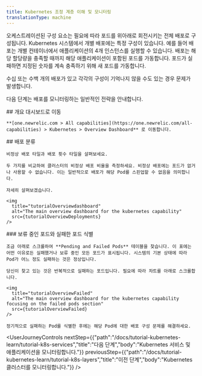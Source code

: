 ```yaml
---
title: Kubernetes 조정 계층 이해 및 모니터링
translationType: machine
---
```





오케스트레이션된 구성 요소는 필요에 따라 포드를 위아래로 회전시키는 전체 배포로 구성됩니다. Kubernetes 시스템에서 개별 배포에는 특정 구성이 있습니다. 예를 들어 배포는 개별 컨테이너에서 애플리케이션의 4개 인스턴스를 실행할 수 있습니다. 배포는 해당 할당량을 충족할 때까지 해당 애플리케이션이 포함된 포드를 가동합니다. 포드가 실패하면 지정된 숫자를 계속 충족하기 위해 새 포드를 가동합니다.

수십 또는 수백 개의 배포가 있고 각각의 구성이 기억나지 않을 수도 있는 경우 문제가 발생합니다.

다음 단계는 배포를 모니터링하는 일반적인 전략을 안내합니다.

<Steps>
  <Step>
    ## 개요 대시보드로 이동

    **[one.newrelic.com > All capabilities](https://one.newrelic.com/all-capabilities) > Kubernetes > Overview Dashboard** 로 이동합니다.  

  </Step>

  <Step>
    ## 배포 분류

    비정상 배포 타일과 배포 횟수 타일을 살펴보세요.

    두 가지를 비교하여 클러스터의 비정상 배포 비율을 측정하세요. 비정상 배포에는 포드가 없거나 사용할 수 없습니다. 이는 일반적으로 배포가 해당 Pod를 스핀업할 수 없음을 의미합니다.

    자세히 살펴보겠습니다.

    <img
      title="tutorialOverviewdashboard"
      alt="The main overview dashboard for the kubernetes capability"
      src={tutorialOverviewDeployments}
    />
  </Step>

  <Step>
    ### 보류 중인 포드와 실패한 포드 식별

    조금 아래로 스크롤하여 **Pending and Failed Pods** 테이블을 찾습니다. 이 표에는 어떤 이유로든 실패했거나 보류 중인 모든 포드가 표시됩니다. 시스템의 기본 상태에 따라 Pod가 어느 정도 실패하는 것은 정상입니다.

    당신이 찾고 있는 것은 반복적으로 실패하는 포드입니다. 필요에 따라 차트를 아래로 스크롤합니다.

    <img
      title="tutorialOverviewFailed"
      alt="The main overview dashboard for the kubernetes capability focusing on the failed pods section"
      src={tutorialOverviewFailed}
    />

    정기적으로 실패하는 Pod를 식별한 후에는 해당 Pod에 대한 배포 구성 문제를 해결하세요.
  </Step>
</Steps>

<UserJourneyControls
  nextStep={{"path":"/docs/tutorial-kubernetes-learn/tutorial-k8s-services","title":"다음 단계","body":"Kubernetes 서비스 및 애플리케이션을 모니터링합니다."}}
  previousStep={{"path":"/docs/tutorial-kubernetes-learn/tutorial-k8s-layers","title":"이전 단계","body":"Kubernetes 클러스터를 모니터링합니다."}}
/>